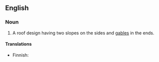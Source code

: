 ==English==
{{wikipedia}}

===Noun===
{{en-noun}}

# A roof design having two slopes on the sides and [[gable]]s in the ends.

====Translations====
{{top}}
* Finnish: {{t-|fi|mansardikatto}}
{{mid}}
{{bottom}}